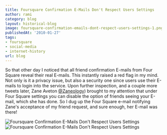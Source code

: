 ```yaml
---
title: Foursquare Confirmation E-Mails Don't Respect Users Settings
author: rami
category: blog
layout: historical-blog
image: foursquare-confirmation-emails-dont-respect-users-settings-1.png
publishedAt: '2010-01-27'
tags:
- foursquare
- social-media
- internet-history
url: blog
---
```


So that other day I noticed that all friend confirmation E-mails from Four Square reveal their real E-mails. This instantly raised a red flag in my mind. Not only is it a privacy issue, but also a security one since users use their E-mails to login into the service. Upon further inspection, and a couple more tweets later, Zane Aveton [@Zaneology](http://twitter.com/zaneology)) brought to my attention that under Four Square settings you can disable the option of friends seeing your E-mail, which she has done. So I dug up the Four Square e-mail notifying Zane's acceptance of my friend request, and sure enough, her E-mail was there!


 ![Foursquare Confirmation E-Mails Don't Respect Users Settings](/assets/images/content/blog/foursquare-confirmation-emails-dont-respect-users-settings-1.png)
 ![Foursquare Confirmation E-Mails Don't Respect Users Settings](/assets/images/content/blog/foursquare-confirmation-emails-dont-respect-users-settings-2.png)

